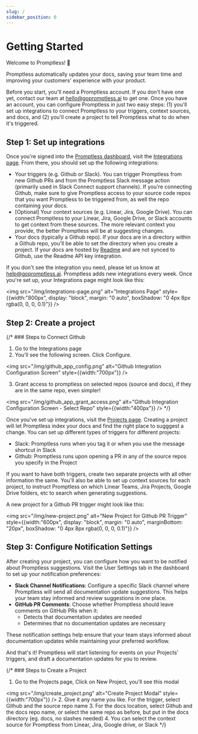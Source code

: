 ```yaml
---
slug: /
sidebar_position: 0
---
```


# Getting Started

Welcome to Promptless! 🎉

Promptless automatically updates your docs, saving your team time and improving your customers' experience with your product.

Before you start, you'll need a Promptless account. If you don't have one yet, contact our team at [hello@gopromptless.ai](mailto:hello@gopromptless.ai) to get one. Once you have an account, you can configure Promptless in just two easy steps: (1) you'll set up integrations to connect Promptless to your triggers, context sources, and docs, and (2) you'll create a project to tell Promptless what to do when it's triggered.

## Step 1: Set up integrations

Once you're signed into the [Promptless dashboard](https://app.gopromptless.ai/), visit the [Integrations page](https://app.gopromptless.ai/integrations). From there, you should set up the following integrations:

* Your triggers (e.g. Github or Slack). You can trigger Promptless from new Github PRs and from the Promptless Slack message action (primarily used in Slack Connect support channels). If you're connecting Github, make sure to give Promptless access to your source code repos that you want Promptless to be triggered from, as well the repo containing your docs.  
* [Optional] Your context sources (e.g. Linear, Jira, Google Drive). You can connect Promptless to your Linear, Jira, Google Drive, or Slack accounts to get context from these sources. The more relevant context you provide, the better Promptless will be at suggesting changes.
* Your docs (typically a Github repo). If your docs are in a directory within a Github repo, you'll be able to set the directory when you create a project. If your docs are hosted by [Readme](https://readme.com/) and are not synced to Github, use the Readme API key integration. 

If you don't see the integration you need, please let us know at [help@gopromptless.ai](mailto:help@gopromptless.ai). Promptless adds new integrations every week. Once you're set up, your Integrations page might look like this:

<img src="/img/integrations-page.png" alt="Integrations Page" style={{width:"800px", display: "block", margin: "0 auto", boxShadow: "0 4px 8px rgba(0, 0, 0, 0.1)"}} />

## Step 2: Create a project

{/* ### Steps to Connect Github
1. Go to the Integrations page
2. You’ll see the following screen. Click Configure.

<img src="/img/github_app_config.png" alt="Github Integration Configuration Screen" style={{width:"700px"}} />

3. Grant access to promptless on selected repos (source and docs), if they are in the same repo, even simpler!

<img src="/img/github_app_grant_access.png" alt="Github Integration Configuration Screen - Select Repo" style={{width:"400px"}} />
 */}

Once you've set up integrations, visit the [Projects page](https://app.gopromptless.ai/projects). Creating a project will let Promptless index your docs and find the right place to sugggest a change. You can set up different types of triggers for different projects:
- Slack: Promptless runs when you tag it or when you use the message shortcut in Slack
- Github: Promptless runs upon opening a PR in any of the source repos you specify in the Project

If you want to have both triggers, create two separate projects with all other information the same. You'll also be able to set up context sources for each project, to instruct Promptless on which Linear Teams, Jira Projects, Google Drive folders, etc to search when generating suggestions. 

A new project for a Github PR trigger might look like this:

<img src="/img/new-project.png" alt="New Project for Github PR Trigger" style={{width:"600px", display: "block", margin: "0 auto", marginBottom: "20px", boxShadow: "0 4px 8px rgba(0, 0, 0, 0.1)"}} />

## Step 3: Configure Notification Settings

After creating your project, you can configure how you want to be notified about Promptless suggestions. Visit the User Settings tab in the dashboard to set up your notification preferences:

* **Slack Channel Notifications**: Configure a specific Slack channel where Promptless will send all documentation update suggestions. This helps your team stay informed and review suggestions in one place.
* **GitHub PR Comments**: Choose whether Promptless should leave comments on GitHub PRs when it:
  - Detects that documentation updates are needed
  - Determines that no documentation updates are necessary

These notification settings help ensure that your team stays informed about documentation updates while maintaining your preferred workflow.

And that's it! Promptless will start listening for events on your Projects' triggers, and draft a documentation updates for you to review.

{/* ### Steps to Create a Project
1. Go to the Projects page, Click on New Project, you’ll see this modal

<img src="/img/create_project.png" alt="Create Project Modal" style={{width:"700px"}} />
2. Give it any name you like. For the trigger, select Github and the source repo name
3. For the docs location, select Github and the docs repo name, or select the same repo as before, but put in the docs directory (eg. docs, no slashes needed)
4. You can select the context source for Promptless from Linear, Jira, Google drive, or Slack */}
